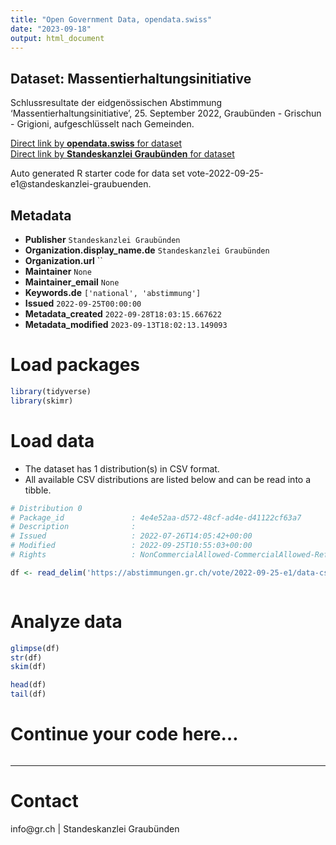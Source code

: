 ```yaml
---
title: "Open Government Data, opendata.swiss"
date: "2023-09-18"
output: html_document
---
```


## Dataset: Massentierhaltungsinitiative

Schlussresultate der eidgenössischen Abstimmung 'Massentierhaltungsinitiative', 25. September 2022, Graubünden - Grischun - Grigioni, aufgeschlüsselt nach Gemeinden.

[Direct link by **opendata.swiss** for dataset](https://opendata.swiss/de/dataset/massentierhaltungsinitiative)<br>
[Direct link by **Standeskanzlei Graubünden** for dataset](https://abstimmungen.gr.ch/vote/2022-09-25-e1/data)

Auto generated R starter code for data set vote-2022-09-25-e1@standeskanzlei-graubuenden.

## Metadata

- **Publisher** `Standeskanzlei Graubünden`
- **Organization.display_name.de** `Standeskanzlei Graubünden`
- **Organization.url** ``
- **Maintainer** `None`
- **Maintainer_email** `None`
- **Keywords.de** `['national', 'abstimmung']`
- **Issued** `2022-09-25T00:00:00`
- **Metadata_created** `2022-09-28T18:03:15.667622`
- **Metadata_modified** `2023-09-13T18:02:13.149093`


# Load packages

```r

library(tidyverse)
library(skimr)

```

# Load data

-   The dataset has 1 distribution(s) in CSV format.
-   All available CSV distributions are listed below and can be read into a tibble.

```r

# Distribution 0
# Package_id               : 4e4e52aa-d572-48cf-ad4e-d41122cf63a7
# Description              : 
# Issued                   : 2022-07-26T14:05:42+00:00
# Modified                 : 2022-09-25T10:55:03+00:00
# Rights                   : NonCommercialAllowed-CommercialAllowed-ReferenceRequired

df <- read_delim('https://abstimmungen.gr.ch/vote/2022-09-25-e1/data-csv')



```

# Analyze data

```r

glimpse(df)
str(df)
skim(df)

head(df)
tail(df)

```

# Continue your code here...

```r

```

------------------------------------------------------------------------

# Contact

info@gr.ch | Standeskanzlei Graubünden
